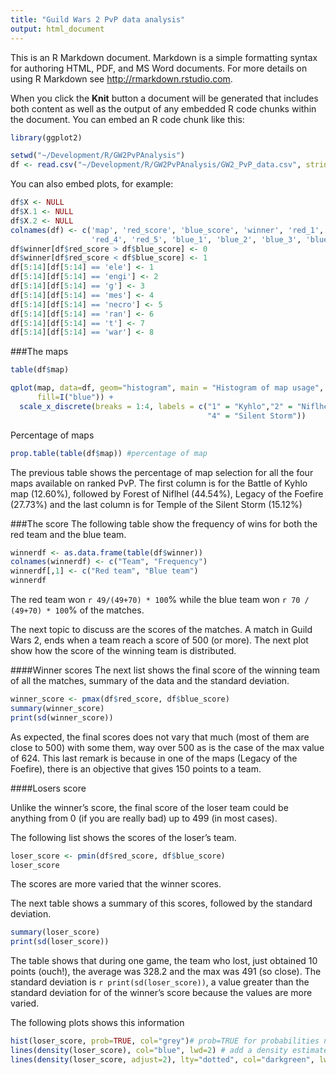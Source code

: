 ```yaml
---
title: "Guild Wars 2 PvP data analysis"
output: html_document
---
```


This is an R Markdown document. Markdown is a simple formatting syntax for authoring HTML, PDF, and MS Word documents. For more details on using R Markdown see <http://rmarkdown.rstudio.com>.

When you click the **Knit** button a document will be generated that includes both content as well as the output of any embedded R code chunks within the document. You can embed an R code chunk like this:

```r
library(ggplot2)
```

```r
setwd("~/Development/R/GW2PvPAnalysis")
df <- read.csv("~/Development/R/GW2PvPAnalysis/GW2_PvP_data.csv", stringsAsFactors=FALSE)
```

You can also embed plots, for example:

```r
df$X <- NULL
df$X.1 <- NULL
df$X.2 <- NULL
colnames(df) <- c('map', 'red_score', 'blue_score', 'winner', 'red_1', 'red_2', 'red_3',
                  'red_4', 'red_5', 'blue_1', 'blue_2', 'blue_3', 'blue_4', 'blue_5')
df$winner[df$red_score > df$blue_score] <- 0
df$winner[df$red_score < df$blue_score] <- 1
df[5:14][df[5:14] == 'ele'] <- 1
df[5:14][df[5:14] == 'engi'] <- 2
df[5:14][df[5:14] == 'g'] <- 3
df[5:14][df[5:14] == 'mes'] <- 4
df[5:14][df[5:14] == 'necro'] <- 5
df[5:14][df[5:14] == 'ran'] <- 6
df[5:14][df[5:14] == 't'] <- 7
df[5:14][df[5:14] == 'war'] <- 8
```

###The maps
```r
table(df$map)

qplot(map, data=df, geom="histogram", main = "Histogram of map usage", xlab = "Map", ylab="Count",
      fill=I("blue")) +
  scale_x_discrete(breaks = 1:4, labels = c("1" = "Kyhlo","2" = "Niflhel", "3" = "Foefire",
                                            "4" = "Silent Storm"))
```

Percentage of maps
```r
prop.table(table(df$map)) #percentage of map
```

The previous table shows the percentage of map selection for all the four maps available on ranked PvP. The first column is for the Battle of Kyhlo map (12.60%), followed by Forest of Niflhel (44.54%), Legacy of the Foefire (27.73%) and the last column is for Temple of the Silent Storm (15.12%)

###The score
The following table show the frequency of wins for both the red team and the blue team.
```r
winnerdf <- as.data.frame(table(df$winner))
colnames(winnerdf) <- c("Team", "Frequency")
winnerdf[,1] <- c("Red team", "Blue team")
winnerdf
```
The red team won `r 49/(49+70) * 100`% while the blue team won `r 70 / (49+70) * 100`% of the matches.

The next topic to discuss are the scores of the matches. A match in Guild Wars 2, ends when a team reach a score of 500 (or more). The next plot show how the score of the winning team is distributed.

####Winner scores
The next list shows the final score of the winning team of all the matches, summary of the data and the standard deviation.

```r
winner_score <- pmax(df$red_score, df$blue_score)
summary(winner_score)
print(sd(winner_score))
```

As expected, the final scores does not vary that much (most of them are close to 500) with some them, way over 500 as is the case of the max value of 624. This last remark is because in one of the maps (Legacy of the Foefire), there is an objective that gives 150 points to a team.

####Losers score

Unlike the winner's score, the final score of the loser team could be anything from 0 (if you are really bad) up to 499 (in most cases).

The following list shows the scores of the loser's team.

```r
loser_score <- pmin(df$red_score, df$blue_score)
loser_score
```

The scores are more varied that the winner scores.

The next table shows a summary of this scores, followed by the standard deviation.

```r
summary(loser_score)
print(sd(loser_score))
```

The table shows that during one game, the team who lost, just obtained 10 points (ouch!), the average was 328.2 and the max was 491 (so close). The standard deviation is `r print(sd(loser_score))`, a value greater than the standard deviation for of the winner's score because the values are more varied.

The following plots shows this information

```r
hist(loser_score, prob=TRUE, col="grey")# prob=TRUE for probabilities not counts
lines(density(loser_score), col="blue", lwd=2) # add a density estimate with defaults
lines(density(loser_score, adjust=2), lty="dotted", col="darkgreen", lwd=2) #smoother
```





